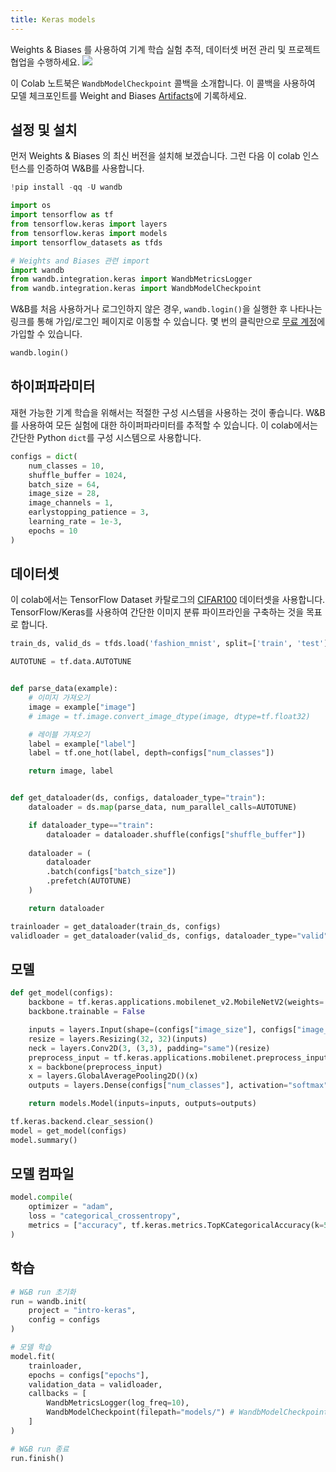 ```yaml
---
title: Keras models
---
```


<Card title="Try in Colab" href="https://colab.research.google.com/github/wandb/examples/blob/master/colabs/keras/Use_WandbModelCheckpoint_in_your_Keras_workflow.ipynb" icon="python"/>
Weights & Biases 를 사용하여 기계 학습 실험 추적, 데이터셋 버전 관리 및 프로젝트 협업을 수행하세요.

<Frame>
    <img src="/images/tutorials/huggingface-why.png"  />
</Frame>

이 Colab 노트북은 `WandbModelCheckpoint` 콜백을 소개합니다. 이 콜백을 사용하여 모델 체크포인트를 Weight and Biases [Artifacts](/ko/models/artifacts/)에 기록하세요.

## 설정 및 설치

먼저 Weights & Biases 의 최신 버전을 설치해 보겠습니다. 그런 다음 이 colab 인스턴스를 인증하여 W&B를 사용합니다.


```python
!pip install -qq -U wandb
```


```python
import os
import tensorflow as tf
from tensorflow.keras import layers
from tensorflow.keras import models
import tensorflow_datasets as tfds

# Weights and Biases 관련 import
import wandb
from wandb.integration.keras import WandbMetricsLogger
from wandb.integration.keras import WandbModelCheckpoint
```

W&B를 처음 사용하거나 로그인하지 않은 경우, `wandb.login()`을 실행한 후 나타나는 링크를 통해 가입/로그인 페이지로 이동할 수 있습니다. 몇 번의 클릭만으로 [무료 계정](https://wandb.ai/signup)에 가입할 수 있습니다.


```python
wandb.login()
```

## 하이퍼파라미터

재현 가능한 기계 학습을 위해서는 적절한 구성 시스템을 사용하는 것이 좋습니다. W&B를 사용하여 모든 실험에 대한 하이퍼파라미터를 추적할 수 있습니다. 이 colab에서는 간단한 Python `dict`를 구성 시스템으로 사용합니다.


```python
configs = dict(
    num_classes = 10,
    shuffle_buffer = 1024,
    batch_size = 64,
    image_size = 28,
    image_channels = 1,
    earlystopping_patience = 3,
    learning_rate = 1e-3,
    epochs = 10
)
```

## 데이터셋

이 colab에서는 TensorFlow Dataset 카탈로그의 [CIFAR100](https://www.tensorflow.org/datasets/catalog/cifar100) 데이터셋을 사용합니다. TensorFlow/Keras를 사용하여 간단한 이미지 분류 파이프라인을 구축하는 것을 목표로 합니다.


```python
train_ds, valid_ds = tfds.load('fashion_mnist', split=['train', 'test'])
```


```python
AUTOTUNE = tf.data.AUTOTUNE


def parse_data(example):
    # 이미지 가져오기
    image = example["image"]
    # image = tf.image.convert_image_dtype(image, dtype=tf.float32)

    # 레이블 가져오기
    label = example["label"]
    label = tf.one_hot(label, depth=configs["num_classes"])

    return image, label


def get_dataloader(ds, configs, dataloader_type="train"):
    dataloader = ds.map(parse_data, num_parallel_calls=AUTOTUNE)

    if dataloader_type=="train":
        dataloader = dataloader.shuffle(configs["shuffle_buffer"])
      
    dataloader = (
        dataloader
        .batch(configs["batch_size"])
        .prefetch(AUTOTUNE)
    )

    return dataloader
```


```python
trainloader = get_dataloader(train_ds, configs)
validloader = get_dataloader(valid_ds, configs, dataloader_type="valid")
```

## 모델


```python
def get_model(configs):
    backbone = tf.keras.applications.mobilenet_v2.MobileNetV2(weights='imagenet', include_top=False)
    backbone.trainable = False

    inputs = layers.Input(shape=(configs["image_size"], configs["image_size"], configs["image_channels"]))
    resize = layers.Resizing(32, 32)(inputs)
    neck = layers.Conv2D(3, (3,3), padding="same")(resize)
    preprocess_input = tf.keras.applications.mobilenet.preprocess_input(neck)
    x = backbone(preprocess_input)
    x = layers.GlobalAveragePooling2D()(x)
    outputs = layers.Dense(configs["num_classes"], activation="softmax")(x)

    return models.Model(inputs=inputs, outputs=outputs)
```


```python
tf.keras.backend.clear_session()
model = get_model(configs)
model.summary()
```

## 모델 컴파일


```python
model.compile(
    optimizer = "adam",
    loss = "categorical_crossentropy",
    metrics = ["accuracy", tf.keras.metrics.TopKCategoricalAccuracy(k=5, name='top@5_accuracy')]
)
```

## 학습


```python
# W&B run 초기화
run = wandb.init(
    project = "intro-keras",
    config = configs
)

# 모델 학습
model.fit(
    trainloader,
    epochs = configs["epochs"],
    validation_data = validloader,
    callbacks = [
        WandbMetricsLogger(log_freq=10),
        WandbModelCheckpoint(filepath="models/") # WandbModelCheckpoint 사용에 주목하세요.
    ]
)

# W&B run 종료
run.finish()
```